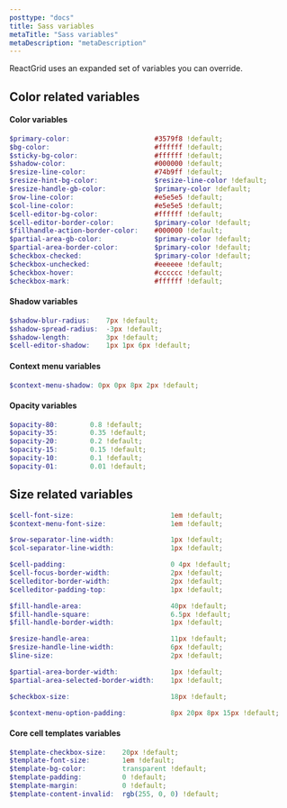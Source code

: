 ```yaml
---
posttype: "docs"
title: Sass variables
metaTitle: "Sass variables"
metaDescription: "metaDescription"
---
```


ReactGrid uses an expanded set of variables you can override.

## Color related variables

#### Color variables
```scss
$primary-color:                     #3579f8 !default;
$bg-color:                          #ffffff !default;
$sticky-bg-color:                   #ffffff !default;
$shadow-color:                      #000000 !default;
$resize-line-color:                 #74b9ff !default;
$resize-hint-bg-color:              $resize-line-color !default;
$resize-handle-gb-color:            $primary-color !default;
$row-line-color:                    #e5e5e5 !default;
$col-line-color:                    #e5e5e5 !default;
$cell-editor-bg-color:              #ffffff !default;
$cell-editor-border-color:          $primary-color !default;
$fillhandle-action-border-color:    #000000 !default;
$partial-area-gb-color:             $primary-color !default;
$partial-area-border-color:         $primary-color !default;
$checkbox-checked:                  $primary-color !default;
$checkbox-unchecked:                #eeeeee !default;
$checkbox-hover:                    #cccccc !default;
$checkbox-mark:                     #ffffff !default;
```

#### Shadow variables
```scss
$shadow-blur-radius:    7px !default; 
$shadow-spread-radius:  -3px !default; 
$shadow-length:         3px !default; 
$cell-editor-shadow:    1px 1px 6px !default;
```

#### Context menu variables
```scss
$context-menu-shadow: 0px 0px 8px 2px !default;
```

#### Opacity variables
```scss
$opacity-80:        0.8 !default;
$opacity-35:        0.35 !default;
$opacity-20:        0.2 !default;
$opacity-15:        0.15 !default;
$opacity-10:        0.1 !default;
$opacity-01:        0.01 !default;
```

## Size related variables
```scss
$cell-font-size:                        1em !default;
$context-menu-font-size:                1em !default;

$row-separator-line-width:              1px !default;
$col-separator-line-width:              1px !default;

$cell-padding:                          0 4px !default;
$cell-focus-border-width:               2px !default;
$celleditor-border-width:               2px !default;
$celleditor-padding-top:                1px !default;

$fill-handle-area:                      40px !default;
$fill-handle-square:                    6.5px !default;
$fill-handle-border-width:              1px !default;

$resize-handle-area:                    11px !default;
$resize-handle-line-width:              6px !default;
$line-size:                             2px !default;

$partial-area-border-width:             1px !default;
$partial-area-selected-border-width:    1px !default;

$checkbox-size:                         18px !default;

$context-menu-option-padding:           8px 20px 8px 15px !default;
```

#### Core cell templates variables

```scss
$template-checkbox-size:    20px !default;
$template-font-size:        1em !default;
$template-bg-color:         transparent !default;
$template-padding:          0 !default;
$template-margin:           0 !default;
$template-content-invalid:  rgb(255, 0, 0) !default;
```
